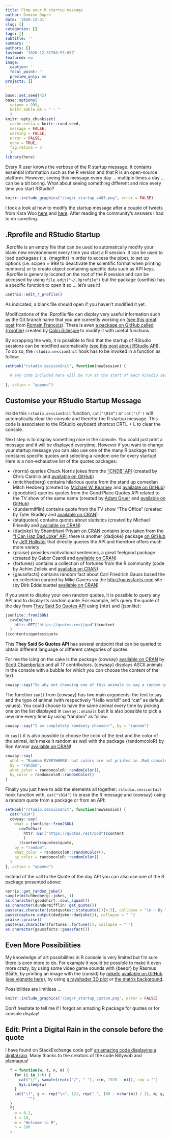 ```yaml
---
title: Pimp your R startup message
author: Damien Dupré
date: '2020-12-31'
slug: []
categories: []
tags: []
subtitle: ''
summary: ''
authors: []
lastmod: '2020-12-31T08:55:05Z'
featured: no
image:
  caption: ''
  focal_point: ''
  preview_only: no
projects: []
---
```


```r
base::set.seed(42)
base::options(
  scipen = 999,
  knitr.kable.NA = " - "
  )
knitr::opts_chunk$set(
  cache.extra = knitr::rand_seed, 
  message = FALSE, 
  warning = FALSE, 
  error = FALSE, 
  echo = TRUE,
  fig.retina = 3
  )
library(here)
```

Every R user knows the verbose of the R startup message. It contains essential information such as the R version and that R is an open-source platform. However, seeing this message every day ... multiple times a day ... can be a bit boring. What about seeing something different and nice every time you start RStudio?

```r
knitr::include_graphics("/img/r_startup_v403.png", error = FALSE)
```

I took a look at how to modify the startup message after a couple of tweets from Kara Woo [here](https://twitter.com/kara_woo/status/1216036265650294784) and [here](https://twitter.com/kara_woo/status/1097912398269173760). After reading the community's answers I had to do someting.

## .Rprofile and RStudio Startup

.Rprofile is an empty file that can be used to automatically modify your blank new environement every time you start a R session. It can be used to load packagaes (i.e. {magrittr} in order to access the pipe), to set up options (i.e. scipen = 999 to deactivate the scientific format when printing numbers) or to create object containing specific data such as API keys. .Rprofile is generally located on the root of the R session and can be accessed by using `file.edit("~/.Rprofile")` but the package {usethis} has a specific function to open it so ... let's use it!

```r
usethis::edit_r_profile()
```

As indicated, a blank file should open if you haven't modified it yet.

Modifications of the .Rprofile file can display very useful information such as the Git branch name that you are currently working on ([see this great post](https://rtask.thinkr.fr/modify-rstudio-prompt-to-show-current-git-branch/) from [Romain François](https://twitter.com/romain_francois)). There is even [a package on GitHub called {rprofile}](https://github.com/csgillespie/rprofile) created by [Colin Gillespie](https://twitter.com/csgillespie) to modify it with useful functions.

By scrapping the web, it is possible to find that the startup of RStudio sessions can be modified automatically ([see this post about RStudio API](https://rstudio.github.io/rstudioapi/articles/r-session.html)). To do so, the `rstudio.sessionInit` hook has to be invoked in a function as follow:

```r
setHook("rstudio.sessionInit", function(newSession) {
  
  # any code included here will be run at the start of each RStudio session
  
}, action = "append")
```

## Customise your RStudio Startup Message

Inside this `rstudio.sessionInit` function, `cat("\014")` or `cat('\f')` will automatically clear the console and therefor the R startup message. This code is associated to the RStudio keyboard shortcut CRTL + L to clear the console.

Next step is to display something nice in the console. You could just print a message and it will be displayed everytime. However if you want to change your startup message you can also use one of the many R package that constains specific quotes and selecting a random one for every startup! Here is a non-exhaustive list of the quotes packages:

- {norris} queries Chuck Norris jokes from the ['ICNDB' API](http://www.icndb.com/api/) (created by Chris Cardillo and [available on GitHub](https://github.com/chriscardillo/norris))
- {mitchhedberg} contains hilarious quote from the stand up comedian Mitch Hedberg (created by [Michael W. Kearney](https://twitter.com/kearneymw) and [available on GitHub](https://github.com/mkearney/mitchhedberg))
- {goodshirt} queries quotes from the Good Place Quotes API related to the TV show of the same name (created by [Adam Gruer](https://twitter.com/AdamGruer) and [available on GitHub](https://github.com/adam-gruer/goodshirt))
- {dundermifflin} contains quote from the TV show "The Office" (created by Tyler Bradley and [available on CRAN](https://cran.r-project.org/web/packages/dundermifflin/))
- {statquotes} contains quotes about statistics (created by	Michael Friendly and [available on CRAN](https://cran.r-project.org/web/packages/statquotes/))
- {dadjoke} by Shambhavi Priyam [on CRAN](https://cran.r-project.org/web/packages/dadjoke) contains jokes taken from the  ["I Can Haz Dad Joke" API](https://icanhazdadjoke.com), there is another {dadjoke} package [on GitHub](https://github.com/jhollist/dadjoke) by [Jeff Hollister](https://twitter.com/jhollist) that directly queries the API and therefore offers much more variety
- {praise} provides motivational sentences, a great feelgood package (created by Gabor Csardi and [available on CRAN](https://cran.r-project.org/web/packages/praise/))
- {fortunes} contains a collection of fortunes from the R community (code by Achim Zeileis and [available on CRAN](https://cran.r-project.org/web/packages/fortunes/))
- {gaussfacts} contains random fact about Carl Friedrich Gauss based the on collection curated by Mike Cavers via the <http://gaussfacts.com> site (by Dirk Eddelbuettel [available on CRAN](https://cran.r-project.org/web/packages/gaussfacts))

If you want to display your own random quotes, it is possible to query any API and to display its random quote. For example, let's query the quote of the day from [They Said So Quotes API](https://quotes.rest/) using {httr} and {jsonlite}:

```r
jsonlite::fromJSON(
  rawToChar(
    httr::GET("https://quotes.rest/qod")$content
  )
)$contents$quotes$quote
```

This **They Said So Quotes API** has several endpoint that can be queried to obtain different language or different categories of quotes.

For me the icing on the cake is the package {cowsay} [available on CRAN](https://cran.r-project.org/web/packages/cowsay) by [Scott Chamberlain](https://twitter.com/sckottie) and all 17 contributors. {cowsay} displays ASCII animals in the console with a bubble for which you can choose the content of the text. 

```r
cowsay::say("So why not choosing one of this animals to say a random quote in your startup message?", "cat")
```

The function `say()` from {cowsay} has two main arguments: the text to say and the type of animal (with respectively "Hello world!" and "cat" as default values). You could choose to have the same animal every time by picking one on the list displayed in `cowsay::animals` but it is also possible to pick a new one every time by using "random" as follow:

```r
cowsay::say("I am completely randomly choosen!", by = "random")
```

In `say()` it is also possible to choose the color of the text and the color of the animal, let's make it random as well with the package {randomcoloR} by Ron Ammar [available on  CRAN](https://cran.r-project.org/web/packages/randomcoloR/)!

```r
cowsay::say(
  what = "Random EVERYWHERE! but colors are not printed in .Rmd console output :(", 
  by = "random", 
  what_color = randomcoloR::randomColor(), 
  by_color = randomcoloR::randomColor()
)
```

Finally you just have to add the elements all together: `rstudio.sessionInit` hook function with, `cat("\014")` to erase the R message and {cowsay} using a random quote from a package or from an API:

```r
setHook("rstudio.sessionInit", function(newSession) {
  cat("\014")
  cowsay::say(
    what = jsonlite::fromJSON(
      rawToChar(
        httr::GET("https://quotes.rest/qod")$content
        )
      )$contents$quotes$quote,
    by = "random",
    what_color = randomcoloR::randomColor(),
    by_color = randomcoloR::randomColor()
  )
}, action = "append")
```

Instead of the call to the Quote of the day API you can also use one of the R package presented above:

```r
norris::get_random_joke()
sample(mitchhedberg::jokes, 1)
as.character(goodshirt::soul_squad())
as.character(dundermifflin::get_quote())
paste(as.character(statquotes::statquote())[4:5], collapse = "\n ~ By ")
paste(capture.output(dadjoke::dadjoke()), collapse = " ")
praise::praise()
paste(as.character(fortunes::fortune()), collapse = " ")
as.character(gaussfacts::gaussfact()) 
```

## Even More Possibilities

My knowledge of art possibilities in R console is very limited but I'm sure there is even more to do. For example it would be possible to make it even more crazy, by using some video game sounds with {beepr} by Rasmus Bååth, by printing an image with the {ransid} by [mikefc](https://twitter.com/coolbutuseless) [available on GitHub](https://github.com/coolbutuseless/ransid)
([see vignette here](https://coolbutuseless.github.io/2020/04/27/introducing-ransid-a-simple-image-to-ansi-converter/)), by using [a rayshader 3D plot](https://twitter.com/tylermorganwall/status/1123979230533115904) or [the matrix background](https://twitter.com/BrodieGaslam/status/1215269771454926850).

Possibilities are limitless ...

```r
knitr::include_graphics("/img/r_startup_custom.png", error = FALSE)
```

Don't hesitate to tell me if I forgot an amazing R package for quotes or for console display! 

## Edit: Print a Digital Rain in the console before the quote

I have found on StackExchange code golf [an amazing code displaying a digital rain](https://codegolf.stackexchange.com/questions/107545/its-raining-in-my-terminal). Many thanks to the creators of the code Billywob and plannapus!

```r
  f = function(w, t, n, m) {
    for (i in 1:t) {
      cat("\f", sample(rep(c("/", " "), c(n, 1920 - n))), sep = "")
      Sys.sleep(w)
    }
    cat("\f", g <- rep("\n", 12), rep(" ", (80 - nchar(m)) / 2), m, g, sep =
          "")
  }
  f(
    w = 0.2,
    t = 10,
    m = "Welcome to R",
    n = 100
  )
```


